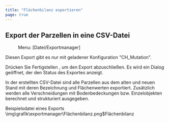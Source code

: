 ```yaml
---
title: "Flächenbilanz exportieren"
page: true
---
```

## Export der Parzellen in eine CSV-Datei
<GeoMapper> <Menu> Menu: [Datei/Exportmanager] </Menu> </GeoMapper>

<Warning>
Diesen Export gibt es nur mit geladener Konfiguration &quot;CH_Mutation&quot;. 
</Warning>


Dr&#252;cken Sie  <Border>Fertigstellen</Border> , um den Export abzuschlie&#223;en. Es wird ein Dialog ge&#246;ffnet, der den Status des Exportes anzeigt.

In  der erstellten CSV-Datei sind alle Parzellen aus dem alten und neuen Stand mit deren Bezeichnung und Fl&#228;chenwerten exportiert.
Zus&#228;tzlich werden alle Verschneidungen mit Bodenbedeckungen bzw. Einzelobjekten berechnet und strukturiert ausgegeben.

Beispielsdatei eines Exports<Image>\img\grafik\exportmanager\Flächenbilanz.png$Flächenbilanz</Image>
